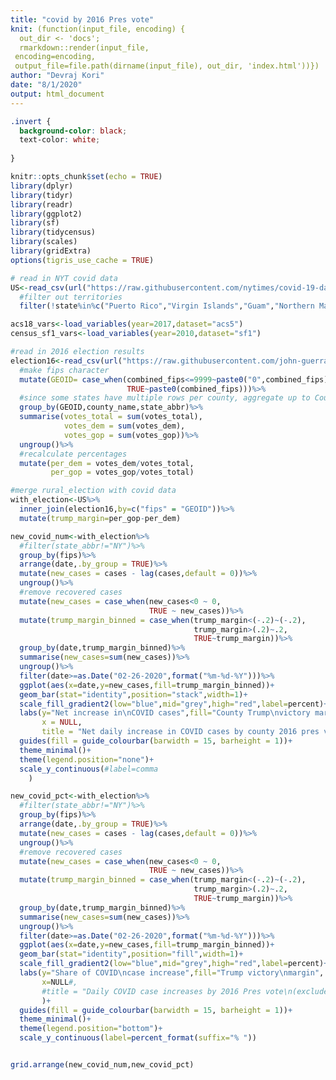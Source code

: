 ```yaml
---
title: "covid by 2016 Pres vote"
knit: (function(input_file, encoding) {
  out_dir <- 'docs';
  rmarkdown::render(input_file,
 encoding=encoding,
 output_file=file.path(dirname(input_file), out_dir, 'index.html'))})
author: "Devraj Kori"
date: "8/1/2020"
output: html_document
---
```

```css
.invert {
  background-color: black;
  text-color: white;
  
}
```

```r
knitr::opts_chunk$set(echo = TRUE)
library(dplyr)
library(tidyr)
library(readr)
library(ggplot2)
library(sf)
library(tidycensus)
library(scales)
library(gridExtra)
options(tigris_use_cache = TRUE)
```

```r
# read in NYT covid data
US<-read_csv(url("https://raw.githubusercontent.com/nytimes/covid-19-data/master/us-counties.csv"))%>%
  #filter out territories
  filter(!state%in%c("Puerto Rico","Virgin Islands","Guam","Northern Mariana Islands"))

acs18_vars<-load_variables(year=2017,dataset="acs5")
census_sf1_vars<-load_variables(year=2010,dataset="sf1")

#read in 2016 election results
election16<-read_csv(url("https://raw.githubusercontent.com/john-guerra/US_Elections_Results/master/US%20presidential%20election%20results%20by%20county.csv"))%>%
  #make fips character
  mutate(GEOID= case_when(combined_fips<=9999~paste0("0",combined_fips),
                          TRUE~paste0(combined_fips)))%>%
  #since some states have multiple rows per county, aggregate up to County level
  group_by(GEOID,county_name,state_abbr)%>%
  summarise(votes_total = sum(votes_total),
            votes_dem = sum(votes_dem),
            votes_gop = sum(votes_gop))%>%
  ungroup()%>%
  #recalculate percentages
  mutate(per_dem = votes_dem/votes_total,
         per_gop = votes_gop/votes_total)

#merge rural_election with covid data
with_election<-US%>%
  inner_join(election16,by=c("fips" = "GEOID"))%>%
  mutate(trump_margin=per_gop-per_dem)

```


```r
new_covid_num<-with_election%>%
  #filter(state_abbr!="NY")%>%
  group_by(fips)%>%
  arrange(date,.by_group = TRUE)%>%
  mutate(new_cases = cases - lag(cases,default = 0))%>%
  ungroup()%>%
  #remove recovered cases
  mutate(new_cases = case_when(new_cases<0 ~ 0,
                               TRUE ~ new_cases))%>%
  mutate(trump_margin_binned = case_when(trump_margin<(-.2)~(-.2),
                                         trump_margin>(.2)~.2,
                                         TRUE~trump_margin))%>%
  group_by(date,trump_margin_binned)%>%
  summarise(new_cases=sum(new_cases))%>%
  ungroup()%>%
  filter(date>=as.Date("02-26-2020",format("%m-%d-%Y")))%>%
  ggplot(aes(x=date,y=new_cases,fill=trump_margin_binned))+
  geom_bar(stat="identity",position="stack",width=1)+
  scale_fill_gradient2(low="blue",mid="grey",high="red",label=percent)+
  labs(y="Net increase in\nCOVID cases",fill="County Trump\nvictory margin",
       x = NULL,
       title = "Net daily increase in COVID cases by county 2016 pres vote (excludes NYC)")+
  guides(fill = guide_colourbar(barwidth = 15, barheight = 1))+
  theme_minimal()+
  theme(legend.position="none")+
  scale_y_continuous(#label=comma
    )

new_covid_pct<-with_election%>%
  #filter(state_abbr!="NY")%>%
  group_by(fips)%>%
  arrange(date,.by_group = TRUE)%>%
  mutate(new_cases = cases - lag(cases,default = 0))%>%
  ungroup()%>%
  #remove recovered cases
  mutate(new_cases = case_when(new_cases<0 ~ 0,
                               TRUE ~ new_cases))%>%
  mutate(trump_margin_binned = case_when(trump_margin<(-.2)~(-.2),
                                         trump_margin>(.2)~.2,
                                         TRUE~trump_margin))%>%
  group_by(date,trump_margin_binned)%>%
  summarise(new_cases=sum(new_cases))%>%
  ungroup()%>%
  filter(date>=as.Date("02-26-2020",format("%m-%d-%Y")))%>%
  ggplot(aes(x=date,y=new_cases,fill=trump_margin_binned))+
  geom_bar(stat="identity",position="fill",width=1)+
  scale_fill_gradient2(low="blue",mid="grey",high="red",label=percent)+
  labs(y="Share of COVID\ncase increase",fill="Trump victory\nmargin",
       x=NULL#,
       #title = "Daily COVID case increases by 2016 Pres vote\n(excludes NYC)"
       )+
  guides(fill = guide_colourbar(barwidth = 15, barheight = 1))+
  theme_minimal()+
  theme(legend.position="bottom")+
  scale_y_continuous(label=percent_format(suffix="% "))


grid.arrange(new_covid_num,new_covid_pct)
```
